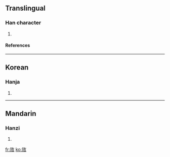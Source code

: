 ==Translingual==
===Han character===
{{Han char|rn=70|rad=方|as=06|sn=10|four=|canj=卜尸人一弓 (YSOMN)}}
# {{defn|Han|sort=方06}}
====References====
{{Han ref|kx=0483.160|dkj=13655|dj=0845.110|hdz=32177.040|uh=65CA|ud=26058}}

----
==Korean==
===Hanja===
{{ko-hanja|hangeul=방|eumhun=|rv=bang|mr=pang|y=pang}}
# {{defn|Korean}}

----
==Mandarin==
===Hanzi===
{{cmn-hanzi|pin=[[fǎng]] (fang3)|wg=fang<sup>3</sup>}}
# {{defn|Mandarin}}

[[fr:旊]]
[[ko:旊]]